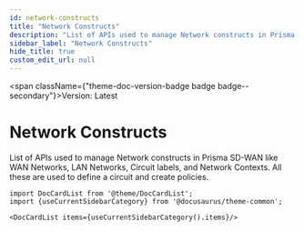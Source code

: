 ```yaml
---
id: network-constructs
title: "Network Constructs"
description: "List of APIs used to manage Network constructs in Prisma SD-WAN like WAN Networks, LAN Networks, Circuit labels, and Network Contexts. All these are used to define a circuit and create policies."
sidebar_label: "Network Constructs"
hide_title: true
custom_edit_url: null
---
```



<span className={"theme-doc-version-badge badge badge--secondary"}>Version: Latest</span>

<h1 className={"openapi__heading"}>Network Constructs</h1>



List of APIs used to manage Network constructs in Prisma SD-WAN like WAN Networks, LAN Networks, Circuit labels, and Network Contexts. All these are used to define a circuit and create policies.



```mdx-code-block
import DocCardList from '@theme/DocCardList';
import {useCurrentSidebarCategory} from '@docusaurus/theme-common';

<DocCardList items={useCurrentSidebarCategory().items}/>
```
      